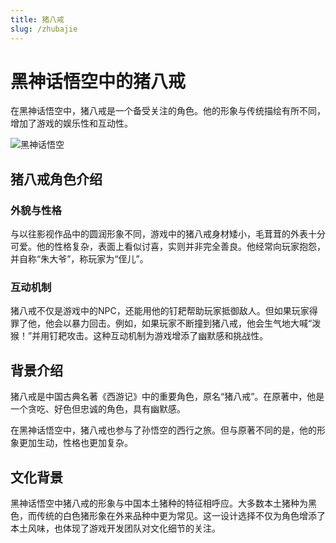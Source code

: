 ```yaml
---
title: 猪八戒
slug: /zhubajie
---
```


# 黑神话悟空中的猪八戒

在黑神话悟空中，猪八戒是一个备受关注的角色。他的形象与传统描绘有所不同，增加了游戏的娱乐性和互动性。

<img src="https://image.informedainews.com/freecompress-bajie.png" alt="黑神话悟空"/>

## 猪八戒角色介绍

### 外貌与性格

与以往影视作品中的圆润形象不同，游戏中的猪八戒身材矮小，毛茸茸的外表十分可爱。他的性格复杂，表面上看似讨喜，实则并非完全善良。他经常向玩家抱怨，并自称“朱大爷”，称玩家为“侄儿”。

### 互动机制

猪八戒不仅是游戏中的NPC，还能用他的钉耙帮助玩家抵御敌人。但如果玩家得罪了他，他会以暴力回击。例如，如果玩家不断撞到猪八戒，他会生气地大喊“泼猴！”并用钉耙攻击。这种互动机制为游戏增添了幽默感和挑战性。

## 背景介绍

猪八戒是中国古典名著《西游记》中的重要角色，原名“猪八戒”。在原著中，他是一个贪吃、好色但忠诚的角色，具有幽默感。

在黑神话悟空中，猪八戒也参与了孙悟空的西行之旅。但与原著不同的是，他的形象更加生动，性格也更加复杂。

## 文化背景

黑神话悟空中猪八戒的形象与中国本土猪种的特征相呼应。大多数本土猪种为黑色，而传统的白色猪形象在外来品种中更为常见。这一设计选择不仅为角色增添了本土风味，也体现了游戏开发团队对文化细节的关注。